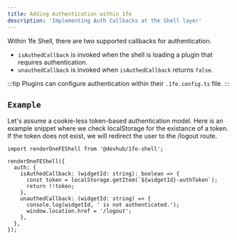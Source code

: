 ```yaml
---
title: Adding Authentication within 1fe
description: 'Implementing Auth Callbacks at the Shell layer'
---
```


Within 1fe Shell, there are two supported callbacks for authentication.

- `isAuthedCallback` is invoked when the shell is loading a plugin that requires authentication. 
- `unauthedCallback` is invoked when `isAuthedCallback` returns `false`.

:::tip
Plugins can configure authentication within their `.1fe.config.ts` file.
:::

## `Example`

Let's assume a cookie-less token-based authentication model. Here is an example snippet where we check localStorage for the existance of a token. If the token does not exist, we will redirect the user to the /logout route.

```tsx
import renderOneFEShell from '@devhub/1fe-shell';

renderOneFEShell({
  auth: {
    isAuthedCallback: (widgetId: string): boolean => {
      const token = localStorage.getItem(`${widgetId}-authToken`);
      return !!token;
    },
    unauthedCallback: (widgetId: string) => {
      console.log(widgetId, ' is not authenticated.');
      window.location.href = '/logout';
    },
  },
});
```

